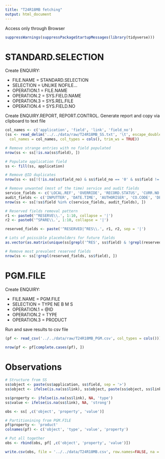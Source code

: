 ```yaml
---
title: "T24R18MB fetching"
output: html_document
---
```


Access only through Browser

```r
suppressWarnings(suppressPackageStartupMessages(library(tidyverse)))
```

# STANDARD.SELECTION
Create ENQUIRY:

* FILE.NAME = STANDARD.SELECTION
* SELECTION = UNLIKE NOFILE...
* OPERATION.1 = FILE.NAME
* OPERATION.2 = SYS.FIELD.NAME
* OPERATION.3 = SYS.REL.FILE
* OPERATION.4 = SYS.FIELD.NO

Create ENQUIRY.REPORT, REPORT.CONTROL. Generate report and copy via clipboard to text file

```r
col_names <- c('application', 'field', 'link', 'field_no')
(ss <- read_delim('../../data/raw/T24R18MB_SS.txt', '\t', escape_double = FALSE,
  col_names = col_names, col_types = cols(), trim_ws = TRUE))

# Remove strange entries with no field populated
nrow(ss <- ss[!is.na(ss$field), ])

# Populate application field
ss <- fill(ss, application)

# Remove @ID duplicates
nrow(ss <- ss[!(!is.na(ss$field_no) & ss$field_no == '0' & ss$field != '@ID'), ])

# Remove unwanted (most of the time) service and audit fields
service_fields <- c('LOCAL.REF', 'OVERRIDE', 'RECORD.STATUS', 'CURR.NO')
audit_fields <- c('INPUTTER', 'DATE.TIME', 'AUTHORISER', 'CO.CODE', 'DEPT.CODE', 'AUDITOR.CODE', 'AUDIT.DATE.TIME')
nrow(ss <- ss[!ss$field %in% c(service_fields, audit_fields), ])

# Reserved fields removal pattern
r1 <- paste0('^RESERVE\\.', 1:10, collapse = '|')
r2 <- paste0('^SPARE\\.', 1:10, collapse = '|')

reserved_fields <- paste('^RESERVED|^RES\\.', r1, r2, sep = '|')

# Lots of poissible placeholders for future fields
as.vector(as.matrix(unique(ss[grepl('^RES', ss$field) & !grepl(reserved_fields, ss$field), 'field'])))

# Remove most prevalent reserved fields
nrow(ss <- ss[!grepl(reserved_fields, ss$field), ])
```

# PGM.FILE
Create ENQUIRY:

* FILE.NAME = PGM.FILE
* SELECTION = TYPE NE B M S
* OPERATION.1 = @ID
* OPERATION.2 = TYPE
* OPERATION.3 = PRODUCT

Run and save results to csv  file

```r
(pf <- read_csv('../../data/raw/T24R18MB_PGM.csv', col_types = cols()))

nrow(pf <- pf[complete.cases(pf), ])
```

# Observations

```r
# Structure from SS
ss$object <- paste(ss$application, ss$field, sep = '>')
ss$object <- ifelse(is.na(ss$link), ss$object, paste(ss$object, ss$link, sep = '|'))

ss$property <- ifelse(is.na(ss$link), NA, 'type')
ss$value <- ifelse(is.na(ss$link), NA, 'strong')

obs <- ss[ ,c('object', 'property', 'value')]

# Partitionining from PGM.FILE
pf$property <- 'product'
colnames(pf) <- c('object', 'type', 'value', 'property')

# Put all together
obs <- rbind(obs, pf[ ,c('object', 'property', 'value')])

write.csv(obs, file = '../../data/T24R18MB.csv', row.names=FALSE, na = '')
```


